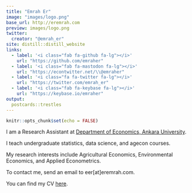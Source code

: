 ```yaml
---
title: "Emrah Er"
image: "images/logo.png"
base_url: http://eremrah.com
preview: images/logo.png
twitter:
  creator: "@emrah_er"
site: distill::distill_website
links:
  - label: '<i class="fab fa-github fa-lg"></i>'
    url: "https://github.com/emraher"
  - label: '<i class="fab fa-mastodon fa-lg"></i>'
    url: "https://econtwitter.net/\\@emraher"
  - label: '<i class="fa fa-twitter fa-lg"></i>'
    url: "https://twitter.com/emrah_er"
  - label: '<i class="fab fa-keybase fa-lg"></i>'
    url: "https://keybase.io/emraher"
output:
  postcards::trestles
---
```


```r
knitr::opts_chunk$set(echo = FALSE)
```


I am a Research Assistant at [Department of Economics, Ankara University  ](http://www.politics.ankara.edu.tr/iktisat/).

I teach undergraduate statistics, data science, and agecon courses. 

My research interests include Agricultural Economics, Environmental Economics, and Applied Econometrics.

To contact me, send an email to eer[at]eremrah.com. 

You can find my CV [here](). 

<a rel="me" href="https://econtwitter.net/@emraher"> </a>
